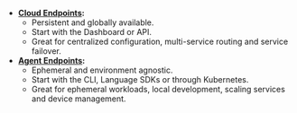 - **[Cloud Endpoints](/universal-gateway/cloud-endpoints):**
  - Persistent and globally available.
  - Start with the Dashboard or API.
  - Great for centralized configuration, multi-service routing and service failover.
- **[Agent Endpoints](/universal-gateway/agent-endpoints):**
  - Ephemeral and environment agnostic.
  - Start with the CLI, Language SDKs or through Kubernetes.
  - Great for ephemeral workloads, local development, scaling services and device management.
